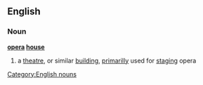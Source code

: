 ==English==
===Noun===
{{wikipedia}}
'''[[opera]] [[house]]'''
#a [[theatre]], or similar [[building]], [[primarilly]] used for [[staging]] opera
[[Category:English nouns]]